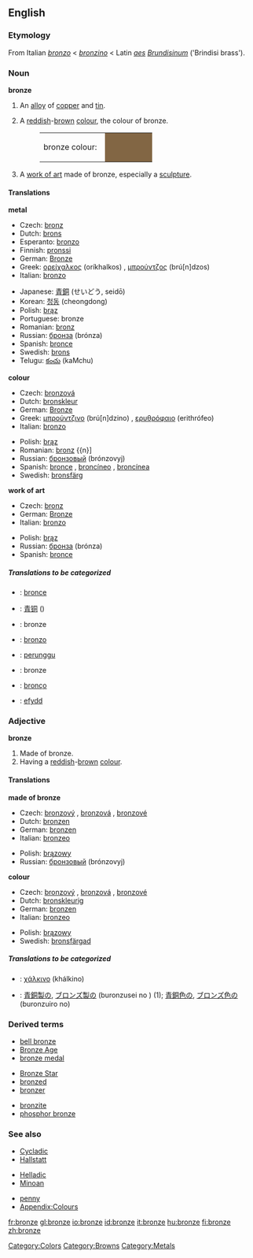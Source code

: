 {{wikipedia}}
==English==

===Etymology===
From Italian ''[[bronzo]]'' < ''[[bronzino]]'' < Latin ''[[aes]] [[Brundisinus|Brundisinum]]'' ('Brindisi brass').

===Noun===
'''bronze'''

#{{uncountable}} An [[alloy]] of [[copper]] and [[tin]].
#{{countable}} {{uncountable}} A [[reddish]]-[[brown]] [[colour]], the colour of bronze.
#:<table><tr><td>bronze colour: &nbsp;</td><td bgcolor="#826644" width="80">&nbsp; </td></tr></table>
#{{countable}} A [[work of art]] made of bronze, especially a [[sculpture]].


====Translations====
'''metal'''
{{top}}
*Czech: [[bronz]] {{m}}
*Dutch: [[brons]] {{n}}
*Esperanto: [[bronzo]]
*Finnish: [[pronssi]]
*German: [[Bronze]] {{f}}
*Greek: [[ορείχαλκος]] (oríkhalkos) {{m}}, [[μπρούντζος]] (brú[n]dzos) {{m}}
*Italian: [[bronzo]] {{m}}
{{mid}}
*Japanese: [[青銅]] (せいどう, seidō)
*Korean: [[청동]] (cheongdong)
*Polish: [[brąz]] {{m}}
*Portuguese: bronze {{m}}
*Romanian: [[bronz]] {{n}}
*Russian: [[бронза]] (brónza) {{f}}
*Spanish: [[bronce]] {{m}}
*Swedish: [[brons]]
*Telugu: [[కంచు]] (kaMchu)
{{bottom}}

'''colour'''
{{top}}
*Czech: [[bronzová]] {{f}}
*Dutch: [[bronskleur]] {{f}}
*German: [[Bronze]] {{f}}
*Greek: [[μπρούντζινο]] (brú[n]dzino) {{n}}, [[ερυθρόφαιο]] (erithrófeo) {{n}}
*Italian: [[bronzo]] {{m}}
{{mid}}
*Polish: [[brąz]] {{m}}
*Romanian: [[bronz]] {{n}]
*Russian: [[бронзовый]] (brónzovyj)
*Spanish: [[bronce]] {{m}}, [[broncíneo]] {{m}}, [[broncínea]] {{f}}
*Swedish: [[bronsfärg]]
{{bottom}}

'''work of art'''
{{top}}
*Czech: [[bronz]] {{m}}
*German: [[Bronze]] {{f}}
*Italian: [[bronzo]] {{m}}
{{mid}}
*Polish: [[brąz]] {{m}}
*Russian: [[бронза]] (brónza) {{f}}
*Spanish: [[bronce]] {{m}}
{{bottom}}

=====Translations to be categorized=====
{{checktrans}}
<!--Remove this section once all of the translations below have been moved into the tables above.-->
*{{ttbc|Asturian}}: [[bronce]]
*{{ttbc|Chinese}}: [[青铜]] ()
*{{ttbc|French}}: bronze
*{{ttbc|Ido}}: [[bronzo]] {{m}}
*{{ttbc|Indonesian}}: [[perunggu]]
*{{ttbc|Low Saxon}}: bronze
*{{ttbc|Portuguese}}: [[bronço]] {{m}}
*{{ttbc|Welsh}}: [[efydd]]

===Adjective===
'''bronze'''
#Made of bronze.
#Having a [[reddish]]-[[brown]] [[colour]].

====Translations====

'''made of bronze'''
{{top}}
*Czech: [[bronzový]] {{m}}, [[bronzová]] {{f}}, [[bronzové]] {{n}}
*Dutch: [[bronzen]]
*German: [[bronzen]]
*Italian: [[bronzeo]]
{{mid}}
*Polish: [[brązowy]]
*Russian: [[бронзовый]] (brónzovyj)
{{bottom}}

'''colour'''
{{top}}
*Czech: [[bronzový]] {{m}}, [[bronzová]] {{f}}, [[bronzové]] {{n}}
*Dutch: [[bronskleurig]]
*German: [[bronzen]]
*Italian: [[bronzeo]]
{{mid}}
*Polish: [[brązowy]]
*Swedish: [[bronsfärgad]]
{{bottom}}

=====Translations to be categorized=====
{{checktrans}}
<!--Remove this section once all of the translations below have been moved into the tables above.-->
*{{ttbc|Greek}}: [[χάλκινο]] (khálkino) {{m}}
*{{ttbc|Japanese}}: [[青銅製]]の, [[ブロンズ製]]の (buronzusei no ) (1); [[青銅色]]の, [[ブロンズ色]]の (buronzuiro no)

===Derived terms===
{{top3}}
*[[bell bronze]]
*[[Bronze Age]]
*[[bronze medal]]
{{mid3}}
*[[Bronze Star]]
*[[bronzed]]
*[[bronzer]]
{{mid3}}
*[[bronzite]]
*[[phosphor bronze]]
{{bottom}}

===See also===
{{top3}}
*[[Cycladic]]
*[[Hallstatt]]
{{mid3}}
*[[Helladic]]
*[[Minoan]]
{{mid3}}
*[[penny]]
*[[Wiktionary_Appendix:Colours|Appendix:Colours]]
{{bottom}}

[[Category:Colors]]
[[Category:Browns]]
[[Category:Metals]]

[[fr:bronze]]
[[gl:bronze]]
[[io:bronze]]
[[id:bronze]]
[[it:bronze]]
[[hu:bronze]]
[[fi:bronze]]
[[zh:bronze]]